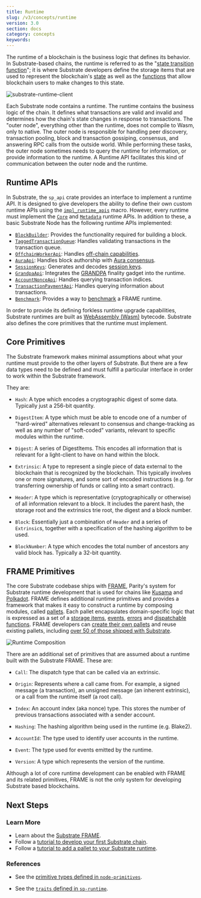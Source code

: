 ```yaml
---
title: Runtime
slug: /v3/concepts/runtime
version: 3.0 
section: docs
category: concepts
keywords:
---
```


The runtime of a blockchain is the business logic that defines its behavior. In Substrate-based
chains, the runtime is referred to as the
"[state transition function](/v3/getting-started/glossary#state-transition-function-stf)";
it is where Substrate developers define the storage items that are used to represent the
blockchain's [state](/v3/getting-started/glossary#state) as well as the
[functions](/v3/concepts/extrinsics) that allow blockchain users to make
changes to this state.

![substrate-runtime-client](/img/docs/concepts/substrate-runtime-client.png)

Each Substrate node contains a runtime. The runtime contains the business logic of the chain. It 
defines what transactions are valid and invalid and determines how the chain's state changes in 
response to transactions. The "outer node", everything other than the runtime, does not compile 
to Wasm, only to native. The outer node is responsible for handling peer discovery, transaction 
pooling, block and transaction gossiping, consensus, and answering RPC calls from the outside 
world. While performing these tasks, the outer node sometimes needs to query the runtime for 
information, or provide information to the runtime. A Runtime API facilitates this kind of 
communication between the outer node and the runtime. 

## Runtime APIs

In Substrate, the `sp_api` crate provides an interface to implement a runtime API. It is designed to give 
developers the ability to define their own custom runtime APIs using the [`impl_runtime_apis`](/rustdocs/latest/sp_api/macro.impl_runtime_apis.html) 
macro. However, every runtime must implement the [`Core`](/rustdocs/latest/sp_api/trait.Core.html) and 
[`Metadata`](/rustdocs/latest/sp_api/trait.Metadata.html) runtime APIs. In addition to these, a basic Substrate Node
has the following runtime APIs implemented:
- [`BlockBuilder`](/rustdocs/latest/sp_block_builder/trait.BlockBuilder.html): Provides the functionality required for building a block.
- [`TaggedTransactionQueue`](/rustdocs/latest/sp_transaction_pool/runtime_api/trait.TaggedTransactionQueue.html): Handles validating transactions in the transaction queue.
- [`OffchainWorkerApi`](/rustdocs/latest/sp_offchain/trait.OffchainWorkerApi.html): Handles [off-chain capabilities](/v3/concepts/off-chain-features).
- [`AuraApi`](/rustdocs/latest/sp_consensus_aura/trait.AuraApi.html): Handles block authorship with [Aura consensus](/v3/advanced/consensus#aura).
- [`SessionKeys`](/rustdocs/latest/sp_session/trait.SessionKeys.html): Generates and decodes [session keys](/v3/concepts/session-keys).
- [`GrandpaApi`](/rustdocs/latest/sp_finality_grandpa/trait.GrandpaApi.html): Integrates the [GRANDPA](/v3/advanced/consensus#grandpa) finality gadget into the runtime.
- [`AccountNonceApi`](/rustdocs/latest/frame_system_rpc_runtime_api/trait.AccountNonceApi.html): Handles querying transaction indices.
- [`TransactionPaymentApi`](/rustdocs/latest/pallet_transaction_payment_rpc_runtime_api/trait.TransactionPaymentApi.html): Handles querying information about transactions.
- [`Benchmark`](/rustdocs/latest/frame_benchmarking/trait.Benchmark.html): Provides a way to [benchmark](/v3/runtime/benchmarking) a FRAME runtime.


In order to provide its defining forkless runtime upgrade capabilities, Substrate runtimes
are built as [WebAssembly (Wasm)](/v3/getting-started/glossary#webassembly-wasm)
bytecode. Substrate also defines the core primitives that the runtime must implement.

## Core Primitives

The Substrate framework makes minimal assumptions about what your runtime must provide to the other
layers of Substrate. But there are a few data types need to be defined and must fulfill a particular
interface in order to work within the Substrate framework.

They are:

- `Hash`: A type which encodes a cryptographic digest of some data. Typically just a 256-bit
  quantity.

- `DigestItem`: A type which must be able to encode one of a number of "hard-wired" alternatives
  relevant to consensus and change-tracking as well as any number of "soft-coded" variants, relevant
  to specific modules within the runtime.

- `Digest`: A series of DigestItems. This encodes all information that is relevant for a
  light-client to have on hand within the block.

- `Extrinsic`: A type to represent a single piece of data external to the blockchain that is
  recognized by the blockchain. This typically involves one or more signatures, and some sort of
  encoded instructions (e.g. for transferring ownership of funds or calling into a smart contract).

- `Header`: A type which is representative (cryptographically or otherwise) of all information
  relevant to a block. It includes the parent hash, the storage root and the extrinsics trie root,
  the digest and a block number.

- `Block`: Essentially just a combination of `Header` and a series of `Extrinsic`s, together with a
  specification of the hashing algorithm to be used.

- `BlockNumber`: A type which encodes the total number of ancestors any valid block has. Typically a
  32-bit quantity.

## FRAME Primitives

The core Substrate codebase ships with [FRAME](/v3/runtime/frame), Parity's system
for Substrate runtime development that is used for chains like
[Kusama](https://github.com/paritytech/polkadot/blob/master/runtime/kusama/src/lib.rs) and
[Polkadot](https://github.com/paritytech/polkadot/blob/master/runtime/polkadot/src/lib.rs). FRAME
defines additional runtime primitives and provides a framework that makes it easy to construct a
runtime by composing modules, called [pallets](/v3/runtime/pallets). Each pallet encapsulates
domain-specific logic that is expressed as a set of a [storage items](/v3/runtime/storage),
[events](/v3/runtime/events), [errors](/v3/runtime/errors) and
[dispatchable functions](/v3/getting-started/glossary#dispatch). FRAME developers
can [create their own pallets](/v3/runtime/pallets) and reuse existing pallets,
including [over 50 of those shipped with Substrate](/v3/runtime/frame#prebuilt-pallets).

![Runtime Composition](../../../../src/images/docs/concepts/frame-runtime.png)

There are an additional set of primitives that are assumed about a runtime built with the Substrate
FRAME. These are:

- `Call`: The dispatch type that can be called via an extrinsic.

- `Origin`: Represents where a call came from. For example, a signed message (a transaction), an
  unsigned message (an inherent extrinsic), or a call from the runtime itself (a root call).

- `Index`: An account index (aka nonce) type. This stores the number of previous transactions
  associated with a sender account.

- `Hashing`: The hashing algorithm being used in the runtime (e.g. Blake2).

- `AccountId`: The type used to identify user accounts in the runtime.

- `Event`: The type used for events emitted by the runtime.

- `Version`: A type which represents the version of the runtime.

Although a lot of core runtime development can be enabled with FRAME and
its related primitives, FRAME is not the only system for developing
Substrate based blockchains.

## Next Steps

### Learn More

- Learn about the [Substrate FRAME](/v3/runtime/frame).
- Follow a
  [tutorial to develop your first Substrate chain](/tutorials/v3/create-your-first-substrate-chain).
- Follow a [tutorial to add a pallet to your Substrate runtime](/tutorials/v3/add-a-pallet).

### References

- See the
  [primitive types defined in `node-primitives`](/rustdocs/latest/node_primitives/index.html).

- See the
  [`traits` defined in `sp-runtime`](/rustdocs/latest/sp_runtime/traits/index.html).
